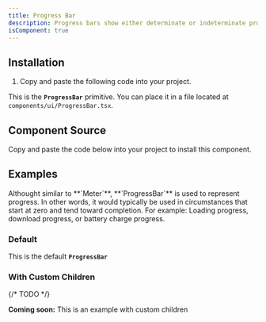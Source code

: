 ```yaml
---
title: Progress Bar
description: Progress bars show either determinate or indeterminate progress of an operation over time.
isComponent: true
---
```


## Installation

1. Copy and paste the following code into your project.

This is the **`ProgressBar`** primitive. You can place it in a file located at `components/ui/ProgressBar.tsx`.

## Component Source

Copy and paste the code below into your project to install this component.

<ComponentSource src="../../packages/ui/src/ProgressBar.tsx" />

## Examples

<Callout type="note">
  Althought similar to **`Meter`**, **`ProgressBar`** is used to represent
  progress. In other words, it would typically be used in circumstances that
  start at zero and tend toward completion. For example: Loading progress,
  download progress, or battery charge progress.
</Callout>

### Default

This is the default **`ProgressBar`**

<ComponentExample name="ProgressBar" story="default" />

### With Custom Children

{/* TODO */}

**Coming soon:** This is an example with custom children
